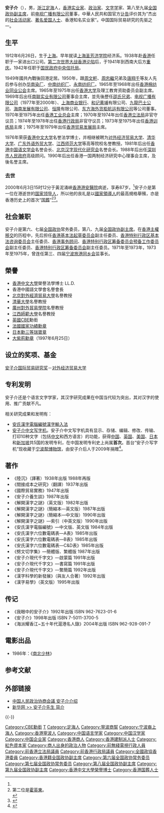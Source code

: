 {{Otheruses|other=名为安子介的其他人物|安如石}}
{{Infobox Celebrity
|honorific-prefix = [[尊敬的#香港|The Honourable]]

|name        = 安子介
|image       = 
|birth_date  = {{birth date|1912|6|26}}
|birth_place = {{ROC-1912}}[[上海|上海]]
|death_date  = {{death date and age|2000|6|3|1912|6|26}}
|death_place = {{HKG}}[[黃泥涌峽|黃泥涌峽]][[香港港安醫院|香港港安醫院]]<ref name="#1">http://std.stheadline.com/archive/fullstory.asp?andor=or&year1=2000&month1=6&day1=4&year2=2000&month2=6&day2=4&category=all&id=20000604a01&keyword1=&keyword2=</ref>
|occupation  = [[实业家|实业家]]、[[政治家|政治家]]、[[文字学|文字学]]家<br>[[全国政協副主席|全国政協副主席]]、前[[电视广播有限公司|电视广播有限公司]]董事
|spouse      = 
|children    = 
|website     = 
|footnotes   = 
}}

'''安子介'''{{大紫荊}}{{CBE}}（{{bd|1912年|6月26日|2000年|6月3日|Ann, Tse-kai}}），男，[[浙江省|浙江]][[定海县|定海]]人，[[香港|香港]][[实业家|实业家]]、[[政治家|政治家]]、[[文字学|文字学]]家、第八至九届[[全国政协副主席|全国政协副主席]]，前[[电视广播有限公司|电视广播有限公司]]董事，中華人民共和国官方[[讣告|讣告]]评价其为“杰出的[[社会活动家|社会活动家]]、[[香港親共人士|著名爱国人士]]、香港知名实业家”。中国国际贸易研究的先驱之一。

== 生平 ==
1912年6月26日，生于[[上海|上海]]。早年就读[[上海圣芳济学院|上海圣芳济学院]]经济系。1938年赴[[香港|香港]]任职于一家进出口公司。[[第二次世界大战|第二次世界大战]][[香港沦陷|香港沦陷]]后，于1941年到西南大后方[[重庆|重庆]]。1942年任职于[[国民政府|国民政府]][[中央信托局|中央信托局]]。

1949年國共內戰後回港定居。1950年，跟[[周文軒|周文軒]]、[[周忠繼|周忠繼]]兄弟及[[唐翔千|唐翔千]]等友人先后参与创办[[华南染厂|华南染厂]]、[[中南纺织厂|中南纺织厂]]、[[永南纺织厂|永南纺织厂]]。1965年至1968年出任[[香港棉纺业同业公会|香港棉纺业同业公会]]主席。1965年至1975年出任[[香港大学|香港大学]]及理工教育资助委员会副主席。1969年后出任[[南联实业有限公司|南联实业有限公司]]董事会主席，並先後歷任[[邵氏兄弟|邵氏兄弟]]、[[电视广播有限公司|电视广播有限公司]]（1977年至2000年）、[[上海商业银行|上海商业银行]]、[[和记黄埔|和记黄埔]]有限公司、[[九龍巴士公司|九龍巴士公司]]、[[海南发展有限公司|海南发展有限公司]]、[[恒隆|恒隆]]有限公司、[[东方海外货柜航运有限公司|东方海外货柜航运有限公司]]等公司董事。1970年至1975年出任[[香港工业总会|香港工业总会]]主席；1970年至1974年出任[[香港立法局|香港立法局]]非官守议员；1974年至1978年出任[[香港行政局|香港行政局]]非官守议员；1973年至1975年出任[[香港训练局|香港训练局]]主席；1975年至1979年出任[[香港贸易发展局|香港贸易发展局]]主席。

1976年荣获[[香港中文大学|香港中文大学]]名誉法学博士，并相继被聘为[[对外经济贸易大学|对外经济贸易大学]]、[[清华大学|清华大学]]、[[广东外语外贸大学|广东外语外贸大学]]、[[江西师范大学|江西师范大学]]等高等院校名誉教授。1981年后出任[[香港中国语文学会|香港中国语文学会]]名誉会长、[[北京汉字现代化研究会|北京汉字现代化研究会]]名誉会长。1988年后出任[[深圳市人民政府|深圳市人民政府]]高级顾问。1990年后出任香港一国两制经济研究中心理事会主席，及後名誉主席。

=== 去世 ===
2000年6月3日15时12分于黃泥涌峽[[香港港安醫院|香港港安醫院]]病逝，享寿87岁。<ref name="#1"/>安子介是第一位在港逝世的[[党和国家领导人|国家领导人]]，所以他的丧礼是以[[中华人民共和国领导人列表|國家領導人]]的最高規格舉殯，亦是香港历史上的首次“[[国葬|国葬]]”<ref>第二位是[[霍英東|霍英東]]。<br>{{cite web|url=https://core.ac.uk/download/pdf/288457496.pdf|title=董建華指導体制への疑問符|author=谷垣真理子|date=2001|archiveurl=https://web.archive.org/web/20210814163143/https://core.ac.uk/download/pdf/288457496.pdf|archivedate=2021-08-14|deadurl=no|access-date=2021-08-14}}</ref><ref>{{cite web|url=http://subject.skhlkyss.edu.hk/hist/doc/2000%E9%A6%99%E6%B8%AF%E5%9B%9E%E6%AD%B8%E5%8D%81%E5%B9%B4%E8%AA%8C.pdf|title=香港回歸十年誌 之 2000年|3=|date=2007|archiveurl=https://web.archive.org/web/20210814163347/http://subject.skhlkyss.edu.hk/hist/doc/2000%E9%A6%99%E6%B8%AF%E5%9B%9E%E6%AD%B8%E5%8D%81%E5%B9%B4%E8%AA%8C.pdf|archivedate=2021-08-14|deadurl=no|access-date=2021-08-14}}</ref>。

== 社会兼职 ==
安子介是第六、七届[[全国政协|全国政协]]常务委员，第八、九届[[全国政协副主席|全国政协副主席]]。在[[香港主權移交|香港主權移交]]的历程中，先后担任[[香港基本法起草委员会|香港基本法起草委员会]]副主任委员、[[香港特别行政区基本法咨询委员会|香港特别行政区基本法咨询委员会]]主任委员、[[港事顧問|香港事务顾问]]、[[香港特别行政区筹备委员会预备工作委员会|香港特别行政区筹备委员会预备工作委员会]]副主任委员、[[香港特别行政区筹备委员会|香港特别行政区筹备委员会]]副主任委员。1971年至1973年，1973年至1975年，曾连任第三、四届[[宁波旅港同乡会|宁波旅港同乡会]]监事长。

==榮譽==
*[[香港中文大學|香港中文大學]]榮譽法學博士 LL.D.
*香港中國語文學會名譽會長
*[[對外經濟貿易大學|北京對外經濟貿易大學]]名譽教授
*[[清華大學|清華大學]]名譽教授
*[[广东外语外贸大学|廣州對外貿易學院]]名譽教授
*[[江西師範大學|江西師範大學]]名譽教授
*[[英國|英國]][[CBE|CBE]]勳銜
*[[法國|法國]][[法國國家功績勳章|國家功績勳章]]
*[[日本|日本]][[瑞寶章|勳三等瑞寶章]]
*[[大紫荊勳章|大紫荊勳章]]（1997年6月25日）

==设立的奖项、基金==
[[安子介国际贸易研究奖|安子介国际贸易研究奖]]－[[对外经济贸易大学|对外经济贸易大学]]

==专利发明==
安子介还是个语言文字学家，其汉字研究成果在中国当代较为突出，其对汉字的使用、推广贡献不凡。

相关研究成果和发明有：
* [[中文输入法#安氏漢字電腦編號漢字輸入法|安氏漢字電腦編號漢字輸入法]]
* [[安子介中文写字机|安子介中文写字机]]。安子介中文写字机具有显示、存储、编辑、修改、传输、打印10种文字（包括[[中文|中文]]和西方语言）的功能，获得[[中国|中国]]、[[英国|英国]]、[[美国|美国]]、[[日本|日本]]和[[新加坡|新加坡]]共5国的发明专利，在中国发明专利史上尚属'''首次'''。首台“安子介写字机”现收藏于[[宁波帮博物馆|宁波帮博物馆]]，由安子介后人于2009年捐赠<ref name="安子介写字机">{{cite web|url=http://c.ningbo.gov.cn/art/2009/12/4/art_202_400359.html|title=首台“安子介写字机”落户宁波|publisher=中国宁波网|author=信息来源：宁波日报|date=2009-12-04|accessdate=2012年1月28日|language=zh}}{{dead link|date=2017年12月 |bot=InternetArchiveBot |fix-attempted=yes }}</ref>。

==著作==
*《陸沉》（譯著）1938年出版 1988年再版
*《間接成本之研究》（翻譯）1937年出版
*《國際貿易實務》1947年出版
*《安子介養生談》1987年出版
*《解開漢字之謎》（英文版）1982年出版
*《解開漢字之謎》（簡縮本—英文版）1987年出版
*《解開漢字之謎》（簡縮本—中文版）1990年出版
*《解開漢字之謎》—索引（中英文版）1990年出版
*《安氏漢字電腦編號》—中文版、英文版 1984年出版
*《安氏漢字六位數電碼表—A表》1985年出版
*《安氏漢字六位數電碼表—B表》1985年出版
*《安氏漢字六位數電碼表—C&D表》1985年出版
*《劈文切字集》—簡體版、繁體版 1987年出版
*《安子介現代千字文》—啟蒙篇 1991年出版
*《安子介現代千字文》—書寫篇 1991年出版
*《安子介現代千字文》—繁簡篇 1992年出版
*《漢字科學的新發展》（與友人合著）1992年出版
*《漢字易學》（英文版）1995年出版

==传记==
*《我眼中的安子介》1992年出版 ISBN 962-7623-01-6
*《安子介》1998年出版 ISBN 7-5011-3700-5
*《海派耀香江~五十年代滬港名人錄》2004年出版 ISBN 962-928-091-7

==電影出品==
* 1986年：《[[南北少林|南北少林]]》

== 参考文献 ==
{{Reflist}}

== 外部链接 ==
* [http://202.106.161.5:7777/was40/search?channelid=36976&searchword=%B1%EA%CC%E2=%25%B0%B2%D7%D3%BD%E9%25 中国人民政治协商会議 安子介介绍] {{Wayback|url=http://202.106.161.5:7777/was40/search?channelid=36976&searchword=%B1%EA%CC%E2=%25%B0%B2%D7%D3%BD%E9%25 |date=20071014063837 }}
* [http://news.xinhuanet.com/ziliao/2002-01/24/content_252579.htm 新华网 >> 安子介先生 简介] {{Wayback|url=http://news.xinhuanet.com/ziliao/2002-01/24/content_252579.htm |date=20120627204808 }}

{{-}}
{{s-start}}
{{s-off}}
{{s-bef|before=[[簡悅強|簡悅強]]爵士}}
{{s-ttl|title=香港貿易發展局主席|years=1975年－1979年}}
{{s-aft|after=[[簡悅強|簡悅強]]爵士}}
{{end box}}

{{全国政协副主席}}
{{大紫荊勳章}}

{{Authority control}}
{{DEFAULTSORT:Ann, Tse-kai}}
[[Category:CBE勳銜|Category:CBE勳銜]]
[[Category:安姓|T]]
[[Category:定海人|Category:定海人]]
[[Category:寧波商幫|Category:寧波商幫]]
[[Category:宁波裔上海人|Category:宁波裔上海人]]
[[Category:香港寧波人|Category:香港寧波人]]
[[Category:中国语言学家|Category:中国语言学家]]
[[Category:中国汉学家|Category:中国汉学家]]
[[Category:中国企业家|Category:中国企业家]]
[[Category:香港商人|Category:香港商人]]
[[Category:香港建制派人士|Category:香港建制派人士]]
[[Category:紅色資本家|Category:紅色資本家]]
[[Category:商人出身的政治人物|Category:商人出身的政治人物]]
[[Category:前無綫電視行政人員|Category:前無綫電視行政人員]]
[[Category:前香港立法局議員|Category:前香港立法局議員]]
[[Category:前香港行政局議員|Category:前香港行政局議員]]
[[Category:全國政協香港委員|Category:全國政協香港委員]]
[[Category:香港籍全国政协副主席|Category:香港籍全国政协副主席]]
[[Category:第六届全国政协常务委员|Category:第六届全国政协常务委员]]
[[Category:第七届全国政协常务委员|Category:第七届全国政协常务委员]]
[[Category:第八届全国政协副主席|Category:第八届全国政协副主席]]
[[Category:第九届全国政协副主席|Category:第九届全国政协副主席]]
[[Category:香港中文大學榮譽博士|Category:香港中文大學榮譽博士]]
[[Category:香港国葬人士|Category:香港国葬人士]]